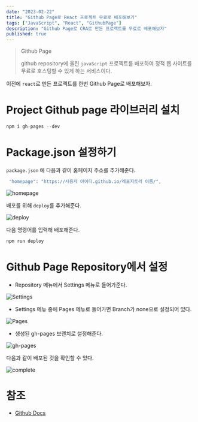 ```yaml
---
date: "2023-02-22"
title: "Github Page로 React 프로젝트 무료로 배포해보기"
tags: ["JavaScript", "React", "GithubPage"]
description: "Github Page로 CRA로 만든 프로젝트를 무료로 배포해보자"
published: true
---
```


> Github Page
>
> github repository에 올린 `javaScript` 프로젝트를 배포하여 정적 웹 사이트를 무료로 호스팅할 수 있게 하는 서비스이다.

이전에 `react`로 만든 프로젝트를 한번 Github Page로 배포해보자.

# Project Github page 라이브러리 설치

```jsx
npm i gh-pages --dev
```

# Package.json 설정하기

`package.json` 에 다음과 같이 홈페이지 주소를 추가해준다.

```jsx
 "homepage": "https://사용자 아이디.github.io/레포지토리 이름/",
```

![homepage](/static/images/blog/github-page-publish-01.png)

배포를 위해 `deploy`를 추가해준다.

![deploy](/static/images/blog/github-page-publish-02.png)

다음 명령어를 입력해 배포해준다.

```bash
npm run deploy
```

# Github Page Repository에서 설정

- Repository 메뉴에서 Settings 메뉴로 들어가준다.

![Settings](/static/images/blog/github-page-publish-03.png)

- Settings 메뉴 중에 Pages 메뉴로 들어가면 Branch가 none으로 설정되어 있다.

![Pages](/static/images/blog/github-page-publish-04.png)

- 생성된 gh-pages 브랜치로 설정해준다.

![gh-pages](/static/images/blog/github-page-publish-05.png)

다음과 같이 배포된 것을 확인할 수 있다.

![complete](/static/images/blog/github-page-publish-06.png)

# 참조

- [Github Docs](https://docs.github.com/ko/pages)
